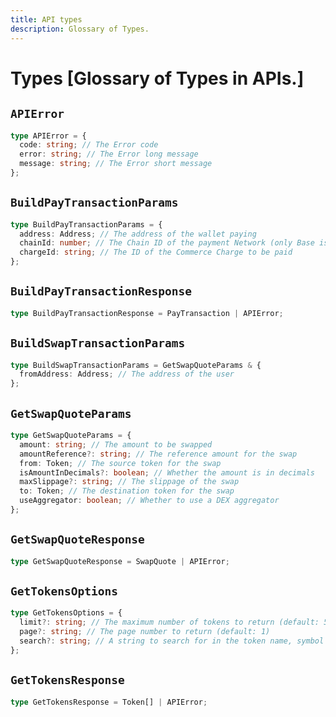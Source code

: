 ```yaml
---
title: API types
description: Glossary of Types.
---
```


# Types [Glossary of Types in APIs.]


## `APIError`

```ts
type APIError = {
  code: string; // The Error code
  error: string; // The Error long message
  message: string; // The Error short message
};
```

## `BuildPayTransactionParams`

```ts
type BuildPayTransactionParams = {
  address: Address; // The address of the wallet paying
  chainId: number; // The Chain ID of the payment Network (only Base is supported)
  chargeId: string; // The ID of the Commerce Charge to be paid
};
```

## `BuildPayTransactionResponse`

```ts
type BuildPayTransactionResponse = PayTransaction | APIError;
```

## `BuildSwapTransactionParams`

```ts
type BuildSwapTransactionParams = GetSwapQuoteParams & {
  fromAddress: Address; // The address of the user
};
```

## `GetSwapQuoteParams`

```ts
type GetSwapQuoteParams = {
  amount: string; // The amount to be swapped
  amountReference?: string; // The reference amount for the swap
  from: Token; // The source token for the swap
  isAmountInDecimals?: boolean; // Whether the amount is in decimals
  maxSlippage?: string; // The slippage of the swap
  to: Token; // The destination token for the swap
  useAggregator: boolean; // Whether to use a DEX aggregator
};
```

## `GetSwapQuoteResponse`

```ts
type GetSwapQuoteResponse = SwapQuote | APIError;
```

## `GetTokensOptions`

```ts
type GetTokensOptions = {
  limit?: string; // The maximum number of tokens to return (default: 50)
  page?: string; // The page number to return (default: 1)
  search?: string; // A string to search for in the token name, symbol or address
};
```

## `GetTokensResponse`

```ts
type GetTokensResponse = Token[] | APIError;
```
